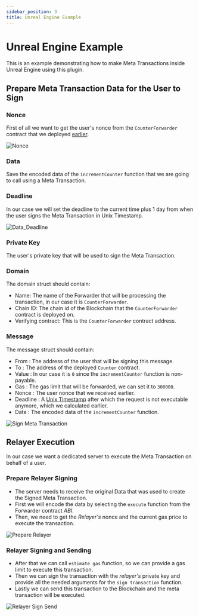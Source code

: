 ```yaml
---
sidebar_position: 3
title: Unreal Engine Example
---
```


# Unreal Engine Example
This is an example demonstrating how to make Meta Transactions inside Unreal Engine using this plugin.

## Prepare Meta Transaction Data for the User to Sign

### Nonce
First of all we want to get the user's nonce from the `CounterForwarder` contract that we deployed [earlier](/docs/2.6.0/ethereum/meta-transactions/example/forwarder).

![Nonce](_static/img/get_nonce.png)

### Data
Save the encoded data of the `incrementCounter` function that we are going to call using a Meta Transaction.

### Deadline

In our case we will set the deadline to the current time plus 1 day from when the user signs the Meta Transaction in Unix Timestamp.

![Data_Deadline](_static/img/data_deadline.png)

### Private Key
The user's private key that will be used to sign the Meta Transaction.

### Domain

The domain struct should contain:

* Name: The name of the Forwarder that will be processing the transaction, in our case it is
`CounterForwarder`.
* Chain ID: The chain id of the Blockchain that the `CounterForwarder` contract is deployed on.
* Verifying contract: This is the `CounterForwarder` contract address.

### Message

The message struct should contain:

* From : The address of the user that will be signing this message.
* To : The address of the deployed `Counter` contract.
* Value : In our case it is `0` since the `incrementCounter` function is non-payable.
* Gas : The gas limit that will be forwarded, we can set it to `300000`.
* Nonce : The user nonce that we received earlier.
* Deadline : A [Unix Timestamp](/docs/2.6.0/ethereum/meta-transactions/sign-meta-transaction#unix-timestamp) after which the request is not executable anymore, which we calculated earlier.
* Data : The encoded data of the `incrementCounter` function.

![Sign Meta Transaction](_static/img/sign_meta_transaction.png)


## Relayer Execution

In our case we want a dedicated server to execute the Meta Transaction on behalf of a user.

### Prepare Relayer Signing

* The server needs to receive the original Data that was used to create the Signed Meta Transaction.
* First we will encode the data by selecting the `execute` function from the Forwarder contract *ABI*.
* Then, we need to get the *Relayer's* nonce and the current gas price to execute the transaction.

![Prepare Relayer](_static/img/relayer_prepare.png)

### Relayer Signing and Sending

* After that we can call `estimate gas` function, so we can provide a gas limit to execute this transaction.
* Then we can sign the transaction with the *relayer's* private key and provide all the needed arguments for the
`sign transaction` function.
* Lastly we can send this transaction to the Blockchain and the meta transaction will be executed.

![Relayer Sign Send](_static/img/relayer_sign_send.png)































